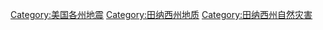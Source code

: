 [[Category:美国各州地震|Category:美国各州地震]]
[[Category:田纳西州地质|Category:田纳西州地质]]
[[Category:田纳西州自然灾害|Category:田纳西州自然灾害]]